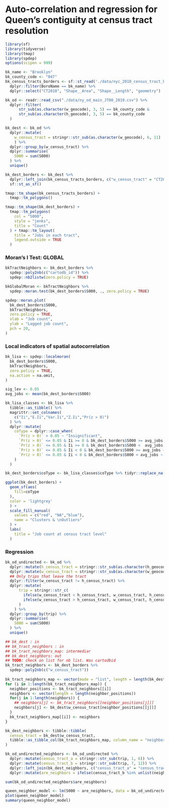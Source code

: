 # Auto-correlation and regression for Queen's contiguity at census tract resolution

```r
library(sf)
library(tidyverse)
library(tmap)
library(spdep)
options(scipen = 999)
```

```r
bk_name <- "Brooklyn"
bk_county_code <- "047"
bk_census_tracts_borders <- sf::st_read('./data/nyc_2010_census_tract_borders.geojson') %>%
  dplyr::filter(BoroName == bk_name) %>%
  dplyr::select("CT2010", "Shape__Area", "Shape__Length", "geometry")

bk_od <- readr::read_csv("./data/ny_od_main_JT00_2019.csv") %>%
  dplyr::filter(
      str_sub(as.character(w_geocode), 3, 5) == bk_county_code &
      str_sub(as.character(h_geocode), 3, 5) == bk_county_code
  )
```
```r
bk_dest <- bk_od %>%
  dplyr::mutate(
    w_census_tract = stringr::str_sub(as.character(w_geocode), 6, 11)
    ) %>%
  dplyr::group_by(w_census_tract) %>%
  dplyr::summarise(
    S000 = sum(S000)
  ) %>%
  unique()

bk_dest_borders <- bk_dest %>%
  dplyr::left_join(bk_census_tracts_borders, c("w_census_tract" = "CT2010")) %>%
  sf::st_as_sf()

tmap::tm_shape(bk_census_tracts_borders) +
  tmap::tm_polygons()

tmap::tm_shape(bk_dest_borders) +
  tmap::tm_polygons(
    col = "S000",
    style = "jenks",
    title = "Count"
  ) + tmap::tm_layout(
    title = "Jobs in each tract",
    legend.outside = TRUE
  )
```

### Moran's I Test: GLOBAL
```r
bkTractNeighbors <- bk_dest_borders %>%
  spdep::poly2nb(c("cartodb_id")) %>%
  spdep::nb2listw(zero.policy = TRUE)

bkGlobalMoran <- bkTractNeighbors %>%
  spdep::moran.test(bk_dest_borders$S000, ., zero.policy = TRUE)

spdep::moran.plot(
  bk_dest_borders$S000,
  bkTractNeighbors,
  zero.policy = TRUE,
  xlab = "Job count",
  ylab = "Lagged job count",
  pch = 20,
)
```

### Local indicators of spatial autocorrelation
```r
bk_lisa <- spdep::localmoran(
  bk_dest_borders$S000,
  bkTractNeighbors,
  zero.policy = TRUE,
  na.action = na.omit,
)

sig_lev <- 0.05
avg_jobs <- mean(bk_dest_borders$S000)

bk_lisa_classes <- bk_lisa %>%
  tibble::as_tibble() %>%
  magrittr::set_colnames(
    c("Ii","E.Ii","Var.Ii","Z.Ii","Pr(z > 0)")
  ) %>%
  dplyr::mutate(
    coType = dplyr::case_when(
      `Pr(z > 0)` > 0.05 ~ "Insignificant",
      `Pr(z > 0)` <= 0.05 & Ii >= 0 & bk_dest_borders$S000 >= avg_jobs ~ "HH",
      `Pr(z > 0)` <= 0.05 & Ii >= 0 & bk_dest_borders$S000 <  avg_jobs ~ "LL",
      `Pr(z > 0)` <= 0.05 & Ii < 0 & bk_dest_borders$S000 >= avg_jobs ~ "HL",
      `Pr(z > 0)` <= 0.05 & Ii < 0 & bk_dest_borders$S000 < avg_jobs ~ "LH"
    )
  )

bk_dest_borders$coType <- bk_lisa_classes$coType %>% tidyr::replace_na("Insignificant")

ggplot(bk_dest_borders) +
  geom_sf(aes(
    fill=coType
  ),
  color = 'lightgrey'
  ) +
  scale_fill_manual(
    values = c("red", "NA","blue"),
    name = "Clusters & \nOutliers"
  ) +
  labs(
    title = "Job count at census tract level"
  )
```
### Regression
```r
bk_od_undirected <- bk_od %>%
  dplyr::mutate(h_census_tract = stringr::str_sub(as.character(h_geocode), 6, 11)) %>%
  dplyr::mutate(w_census_tract = stringr::str_sub(as.character(w_geocode), 6, 11)) %>%
  ## Only trips that leave the tract
  dplyr::filter(w_census_tract != h_census_tract) %>%
  dplyr::mutate(
      trip = stringr::str_c(
        ifelse(w_census_tract < h_census_tract, w_census_tract, h_census_tract),
        ifelse(w_census_tract > h_census_tract, w_census_tract, h_census_tract)
      )
    ) %>%
  dplyr::group_by(trip) %>%
  dplyr::summarise(
    S000 = sum(S000)
  ) %>%
  unique()

``` 
 
```r
## bk_dest : in
## bk_tract_neighbors : in
## bk_tract_neighbors_map: intermediar
## bk_dest_neighbors: out
## TODO: check on list for nb list. Was cartodbid
bk_tract_neighbors <- bk_dest_borders %>%
  spdep::poly2nb(c("w_census_tract"))
  
bk_tract_neighbors_map <- vector(mode = "list", length = length(bk_dest$w_census_tract))
for (i in 1:length(bk_tract_neighbors_map)) {
  neighbor_positions <- bk_tract_neighbors[[i]]
  neighbors <- vector(length = length(neighbor_positions))
  for(j in 1:length(neighbors)) {
    ## neighbors[j] <- bk_tract_neighbors[[neighbor_positions[j]]]
    neighbors[j] <- bk_dest$w_census_tract[neighbor_positions[[j]]]
  }
  bk_tract_neighbors_map[[i]] <- neighbors
}

bk_dest_neighbors <- tibble::tibble(
  census_tract = bk_dest$w_census_tract,
  tibble::as_tibble_col(bk_tract_neighbors_map, column_name = "neighbors"),
)

bk_od_undirected_neighbors <- bk_od_undirected %>%
  dplyr::mutate(census_tract_a = stringr::str_sub(trip, 1, 6)) %>%
  dplyr::mutate(census_tract_b = stringr::str_sub(trip, 7, 12)) %>%
  dplyr::left_join(bk_dest_neighbors, c("census_tract_a" = "census_tract")) %>%
  dplyr::mutate(are_neighbors = ifelse(census_tract_b %in% unlist(neighbors), 1, 0))

sum(bk_od_undirected_neighbors$are_neighbors)

queen_neighbor_model <- lm(S000 ~ are_neighbors, data = bk_od_undirected_neighbors)
plot(queen_neighbor_model)
summary(queen_neighbor_model)
```

